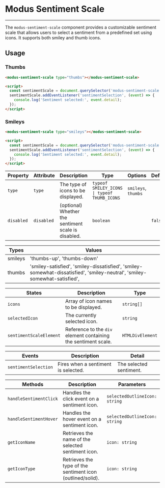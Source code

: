 # Modus Sentiment Scale

---

The `modus-sentiment-scale` component provides a customizable sentiment scale that allows users to select a sentiment from a predefined set using icons. It supports both smiley and thumb icons.

## Usage
### Thumbs
<modus-sentiment-scale type="thumbs"></modus-sentiment-scale>
```html
<modus-sentiment-scale type="thumbs"></modus-sentiment-scale>

<script>
  const sentimentScale = document.querySelector('modus-sentiment-scale');
  sentimentScale.addEventListener('sentimentSelection', (event) => {
    console.log('Sentiment selected:', event.detail);
  });
</script>
```
### Smileys
<modus-sentiment-scale type="smileys"></modus-sentiment-scale>
```html
<modus-sentiment-scale type="smileys"></modus-sentiment-scale>

<script>
  const sentimentScale = document.querySelector('modus-sentiment-scale');
  sentimentScale.addEventListener('sentimentSelection', (event) => {
    console.log('Sentiment selected:', event.detail);
  });
</script>
```

| Property     | Attribute   | Description                                     | Type                                                  | Options                    | Default   | Required |
| ------------ | ----------- | ----------------------------------------------- | ----------------------------------------------------- | -------------------------- | --------- | -------- |
| `type`  | `type` | The type of icons to be displayed.               | `typeof SMILEY_ICONS \| typeof THUMB_ICONS`            | `smileys`, `thumbs` |           | Yes      |
| `disabled`   | `disabled`   | (optional) Whether the sentiment scale is disabled. | `boolean`                                            |                           | `false`   |          |

| Types               | Values                                 |
| -------------------- | ------------------------------------------- |
| smileys | 'thumbs-up', 'thumbs-down'    |
| thumbs | 'smiley-satisfied', 'smiley-dissatisfied', 'smiley-somewhat-dissatisfied', 'smiley-neutral', 'smiley-somewhat-satisfied',    |

| States                | Description                                                  | Type                            |
| --------------------- | ------------------------------------------------------------ | ------------------------------- |
| `icons`               | Array of icon names to be displayed.                         | `string[]`                      |
| `selectedIcon`        | The currently selected icon.                                 | `string`                        |
| `sentimentScaleElement` | Reference to the `div` element containing the sentiment scale. | `HTMLDivElement`                |

| Events               | Description                                 | Detail                    |
| -------------------- | ------------------------------------------- | ------------------------- |
| `sentimentSelection` | Fires when a sentiment is selected.         | The selected sentiment.   |

| Methods                  | Description                                             | Parameters                           |
| ------------------------ | ------------------------------------------------------- | ------------------------------------ |
| `handleSentimentClick`   | Handles the click event on a sentiment icon.             | `selectedOutlineIcon: string`       |
| `handleSentimentHover`   | Handles the hover event on a sentiment icon.             | `selectedOutlineIcon: string`       |
| `getIconName`            | Retrieves the name of the selected sentiment icon.       | `icon: string`                      |
| `getIconType`            | Retrieves the type of the sentiment icon (outlined/solid). | `icon: string`                      |
